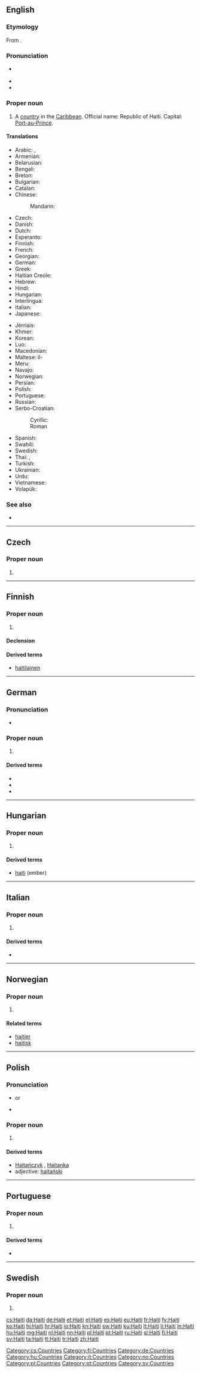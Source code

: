 {{also|Haïti|Haití}}
==English==
{{wikipedia|lang=en}}

===Etymology===
From {{etyl|tnq|en}} {{term|hayiti||mountainous land|lang=tnq}}.

===Pronunciation===
* {{a|UK|US}} {{IPA|/ˈheɪ.ti/}}
* {{audio|en-us-Haiti.ogg|Audio (US)}}
* {{rhymes|eɪti}}

===Proper noun===
{{en-proper noun}}

# A [[country]] in the [[Caribbean]]. Official name: Republic of Haiti. Capital: [[Port-au-Prince]].

====Translations====
{{trans-top|A country in the Caribbean}}
* Arabic: {{t|ar|هايتي|m|tr=haaytiy}}, {{t|ar|هايِيتي|tr=haayiitii}}
* Armenian: {{t|hy|Հայիթի|tr=Hayit’i}}
* Belarusian: {{t|be|Гаіці|f|tr=Haíci}}
* Bengali: {{t|bn|হাইতি|tr=hā'iti|sc=Beng}}
* Breton: {{t|br|Haiti}}
* Bulgarian: {{t|bg|Хаити|tr=Haiti}}
* Catalan: {{t+|ca|Haití|m}}
* Chinese:
*: Mandarin: {{t+|cmn|海地|tr=Hǎidì|sc=Hani}}
* Czech: {{t+|cs|Haiti|n}}
* Danish: {{t+|da|Haiti}}
* Dutch: {{t+|nl|Haïti}}
* Esperanto: {{t|eo|Haitio}}
* Finnish: {{t+|fi|Haiti}}
* French: {{t+|fr|Haïti}}
* Georgian: {{t|ka|ჰაიტი|sc=Geor}}
* German: {{t+|de|Haiti}}
* Greek: {{t+|el|Αϊτή|n|tr=Aïtí}}
* Haitian Creole: {{t|ht|Ayiti}}
* Hebrew: {{t|he|האיטי}}
* Hindi: {{t+|hi|हैती|tr=haitī}}
* Hungarian: {{t+|hu|Haiti}}
* Interlingua: {{t|ia|Haiti}}
* Italian: {{t|it|Haiti}}
* Japanese: {{t+|ja|ハイチ|tr=Haichi}}
{{trans-mid}}
* Jèrriais: {{t|roa-jer|Haiti}}
* Khmer: {{t|km|ហៃទី|tr=hai ti|sc=Khmr}}
* Korean: {{t+|ko|아이티|tr=Aiti|sc=Hang}}
* Luo: {{t|luo|Haiti}}
* Macedonian: {{t|mk|Хаити|n|tr=Haíti}}
* Maltese: il-{{t|mt|Ħajiti}}
* Meru: {{t|mer|Haiti}}
* Navajo: {{t|nv|Héítii}}
* Norwegian: {{t|no|Haiti}}
* Persian: {{t+|fa|هائیتی}}
* Polish: {{l|pl|Haiti|n}}
* Portuguese: {{t+|pt|Haiti}}
* Russian: {{qualifier|indeclinable}} {{t|ru|Гаити|f|tr=Gaíti}}
* Serbo-Croatian:
*: Cyrillic: {{t|sh|Хаити|m}}
*: Roman {{t|sh|Haiti|m}}
* Spanish: {{t+|es|Haití}}
* Swahili: {{t+|sw|Haiti}}
* Swedish: {{t+|sv|Haiti}}
* Thai: {{t+|th|เฮติ|tr=hay-dtì}}, {{t|th|ประเทศเฮติ|tr=bpràtêt hay-dtì}}
* Turkish: {{t+|tr|Haiti}}
* Ukrainian: {{t+|uk|Гаїті|f|tr=Hajíti}}
* Urdu: {{t|ur|ہیٹی|tr=Haiti}}
* Vietnamese: {{t|vi|Haiti}}
* Volapük: {{t+|vo|Haitiyän}}
{{trans-bottom}}

===See also===
* {{list:countries of North America/en}}

----

==Czech==

===Proper noun===
{{cs-proper noun|g=n}}

# {{l|en|Haiti}}

[[Category:cs:Countries]]

----

==Finnish==
{{wikipedia|lang=fi}}

===Proper noun===
{{fi-proper noun}}

# {{l|en|Haiti}}

====Declension====
{{fi-decl-risti|n=sg|Hait|||a}}

====Derived terms====
* [[haitilainen]]

[[Category:fi:Countries]]

----

==German==
{{wikipedia|lang=de}}

===Pronunciation===
* {{IPA|/haˈiːti/|lang=de}}

===Proper noun===
{{head|de|proper noun|g=n}}

# {{l|en|Haiti}}

====Derived terms====
* {{l|de|Haitianer}}
* {{l|de|Haitianerin}}
* {{l|de|haitianisch}}

[[Category:de:Countries]]

----

==Hungarian==
{{wikipedia|lang=hu}}

===Proper noun===
{{head|hu|proper noun|g=m}}

# {{l|en|Haiti}}

====Derived terms====
* [[haiti]] (ember)

[[Category:hu:Countries]]

----

==Italian==
{{wikipedia|lang=it}}

===Proper noun===
{{head|it|proper noun|g=m}}

# {{l|en|Haiti}}

====Derived terms====
* {{l|it|haitiano}}

[[Category:it:Countries]]

----

==Norwegian==

===Proper noun===
{{head|no|proper noun}}

# {{l|en|Haiti}}

====Related terms====
* [[haitier]]
* [[haitisk]]

[[Category:no:Countries]]

----

==Polish==

===Pronunciation===
* {{IPA|/xaˈiti/|lang=pl}} or {{IPAchar|/xaˈjiti/}}
* {{audio|Pl-Haiti.ogg|Audio}}

===Proper noun===
{{head|pl|proper noun|g=n}}

# {{l|en|Haiti}}

====Derived terms====
* [[Haitańczyk]] {{g|m}}, [[Haitanka]] {{g|f}}
* adjective: [[haitański]]

[[Category:pl:Countries]]

----

==Portuguese==
{{wikipedia|lang=pt}}

===Proper noun===
{{head|pt|proper noun|g=m}}

# {{l|en|Haiti}}

====Derived terms====
* {{l|pt|haitiano}}

[[Category:pt:Countries]]

----

==Swedish==

===Proper noun===
{{head|sv|proper noun}}

# {{l|en|Haiti}}

[[Category:sv:Countries]]

[[cs:Haiti]]
[[da:Haiti]]
[[de:Haiti]]
[[et:Haiti]]
[[el:Haiti]]
[[es:Haiti]]
[[eu:Haiti]]
[[fr:Haiti]]
[[fy:Haiti]]
[[ko:Haiti]]
[[hi:Haiti]]
[[hr:Haiti]]
[[io:Haiti]]
[[kn:Haiti]]
[[sw:Haiti]]
[[ku:Haiti]]
[[lt:Haiti]]
[[li:Haiti]]
[[ln:Haiti]]
[[hu:Haiti]]
[[mg:Haiti]]
[[nl:Haiti]]
[[nn:Haiti]]
[[pl:Haiti]]
[[pt:Haiti]]
[[ru:Haiti]]
[[sl:Haiti]]
[[fi:Haiti]]
[[sv:Haiti]]
[[ta:Haiti]]
[[tt:Haiti]]
[[tr:Haiti]]
[[zh:Haiti]]